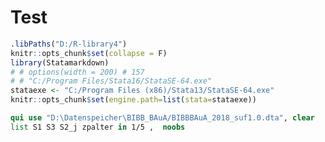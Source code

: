 # Test {-}
```r
.libPaths("D:/R-library4")
knitr::opts_chunk$set(collapse = F)
library(Statamarkdown)
# # options(width = 200) # 157
# # "C:/Program Files/Stata16/StataSE-64.exe"
stataexe <- "C:/Program Files (x86)/Stata13/StataSE-64.exe"
knitr::opts_chunk$set(engine.path=list(stata=stataexe))
```

```stata
qui use "D:\Datenspeicher\BIBB_BAuA/BIBBBAuA_2018_suf1.0.dta", clear
list S1 S3 S2_j zpalter in 1/5 ,  noobs
```
